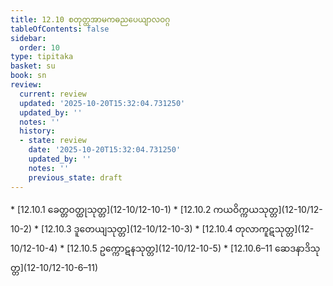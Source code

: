 ```yaml
---
title: 12.10 စတုတ္ထအာမကဓညပေယျာလဝဂ္ဂ
tableOfContents: false
sidebar:
  order: 10
type: tipitaka
basket: su
book: sn
review:
  current: review
  updated: '2025-10-20T15:32:04.731250'
  updated_by: ''
  notes: ''
  history:
  - state: review
    date: '2025-10-20T15:32:04.731250'
    updated_by: ''
    notes: ''
    previous_state: draft
---
```



<DynamicBreadcrumb />


<ReviewStatus review={frontmatter.review} showDetails={true} />

<HypothesisAnnotation frontmatter={frontmatter} />



<TableOfContents book="sn" section="12.10">
* [12.10.1 ခေတ္တဝတ္ထုသုတ္တ](12-10/12-10-1)
* [12.10.2 ကယဝိက္ကယသုတ္တ](12-10/12-10-2)
* [12.10.3 ဒူတေယျသုတ္တ](12-10/12-10-3)
* [12.10.4 တုလာကူဋသုတ္တ](12-10/12-10-4)
* [12.10.5 ဥက္ကောဋနသုတ္တ](12-10/12-10-5)
* [12.10.6–11 ဆေဒနာဒိသုတ္တ](12-10/12-10-6–11)
</TableOfContents>